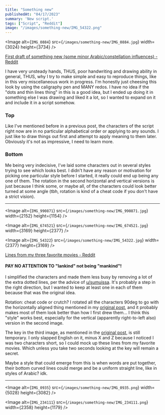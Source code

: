 ```yaml
---
title: "Something new"
publishedAt: "04/17/2023"
summary: 'New script.'
tags: ["Script", "Reddit"]
image: "/images/something-new/IMG_54322.png"
---
```


<Image
	alt={`IMG_0884`}
	src={`/images/something-new/IMG_0884.jpg`}
    width={3024}
    height={3734}
/>

[First draft of something new (some minor Arabic/constellation influences) - Reddit](https://www.reddit.com/r/neography/comments/12pdpky/first_draft_of_something_new_some_minor/)

I have very unsteady hands, THUS, poor handwriting and drawing ability in general, THUS, why I try to make simple and easy to reproduce things, like in this very miscellaneous work in progress. I'm honestly just cheesing this look by using the caligraphy pen and MANY redos. I have no idea if the "dots and thin lines thing" in this is a good idea, but I ended up doing it in something else I was drawing and liked it a lot, so I wanted to expand on it and include it in a script somehow.

### Top

Like I've mentioned before in a previous post, the characters of the script right now are in no particular alphabetical order or applying to any sounds. I just like to draw things out first and attempt to apply meaning to them later. Obviously it's not as impressive, I need to learn more.

### Bottom

Me being very indecisive, I've laid some characters out in several styles trying to see which looks best. I didn't have any reason or motivation for picking one particular style before I started, it really could end up being any one of them. The rotation in the second horizontal and vertical versions is just because I think some, or maybe all, of the characters could look better turned at some angle (tbh, rotation is kind of a cheat code if you don't have a strict vision).

---

<Image
	alt={`IMG_990871`}
	src={`/images/something-new/IMG_990871.jpg`}
    width={2152}
    height={1154}
/>

<Image
	alt={`IMG_674521`}
	src={`/images/something-new/IMG_674521.jpg`}
    width={3169}
    height={2377}
/>

<Image
	alt={`IMG_54322`}
	src={`/images/something-new/IMG_54322.jpg`}
    width={2377}
    height={3169}
/>

[Lines from my three favorite movies - Reddit](https://www.reddit.com/r/neography/comments/12rpf49/lines_from_my_three_favorite_movies/)

#### PAY NO ATTENTION TO "lankind" not being "mankind"!

I simplified the characters and made them less busy by removing a lot of the extra dotted lines, per the advice of [u/sumuissa](https://www.reddit.com/r/neography/comments/12pdpky/comment/jgmr039/?utm_source=share&amp;utm_medium=web2x&amp;context=3). It's probably a step in the right direction, but I wanted to keep at least one in each of them because that was the original idea.

Rotation: cheat code or crutch? I rotated all the characters 90deg to go with the horizontally aligned thing mentioned in my [original post](https://www.reddit.com/r/neography/comments/12pdpky/first_draft_of_something_new_some_minor/?utm_source=share&amp;utm_medium=web2x&amp;context=3), and it probably makes most of them look better than how I first drew them... I think this "style" works best, especially for the vertical (apparently right-to-left also) version in the second image.

The key in the third image, as mentioned in the [original post](https://www.reddit.com/r/neography/comments/12pdpky/first_draft_of_something_new_some_minor/?utm_source=share&amp;utm_medium=web2x&amp;context=3), is still temporary. I only slapped English on it, minus X and Z because I noticed I was two characters short, so I could mock up these lines from my favorite movies. Which unless you take two seconds looking at the key will remain a secret.

Maybe a style that could emerge from this is when words are put together, their bottom curved lines could merge and be a uniform straight line, like in styles of Arabic? idk.

---

<Image
	alt={`IMG_0935`}
	src={`/images/something-new/IMG_0935.png`}
    width={5028}
    height={3082}
/>

<Image
	alt={`IMG_234111`}
	src={`/images/something-new/IMG_234111.png`}
    width={2358}
    height={1179}
/>
